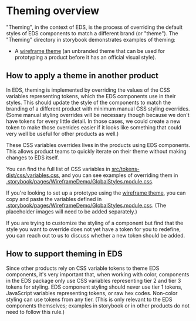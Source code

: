 
<Meta title="Documentation/Theming" />

# Theming overview

"Theming", in the context of EDS, is the process of overriding the default styles of EDS components to match a different brand (or "theme"). The "Theming" directory in storybook demonstrates examples of theming:

- A [wireframe theme](./?path=/story/pages-theming-wireframedemo--default) (an unbranded theme that can be used for prototyping a product before it has an official visual style).

## How to apply a theme in another product

In EDS, theming is implemented by overriding the values of the CSS variables representing tokens, which the EDS components use in their styles. This should update the style of the components to match the branding of a different product with minimum manual CSS styling overrides. (Some manual styling overrides will be necessary though because we don't have tokens for every little detail. In those cases, we could create a new token to make those overrides easier if it looks like something that could very well be useful for other products as well.)

These CSS variables overrides lives in the products using EDS components. This allows product teams to quickly iterate on their theme without making changes to EDS itself.

You can find the full list of CSS variables in [src/tokens-dist/css/variables.css](https://github.com/chanzuckerberg/edu-design-system/blob/main/src/tokens-dist/css/variables.css), and you can see examples of overriding them in [.storybook/pages/WireframeDemo/GlobalStyles.module.css](https://github.com/chanzuckerberg/edu-design-system/blob/main/.storybook/pages/WireframeDemo/GlobalStyles.module.css).

If you're looking to set up a prototype using the [wireframe theme](./?path=/story/pages-theming-wireframedemo--default), you can copy and paste the variables defined in [.storybook/pages/WireframeDemo/GlobalStyles.module.css](https://github.com/chanzuckerberg/edu-design-system/blob/main/.storybook/pages/WireframeDemo/GlobalStyles.module.css). (The placeholder images will need to be added separately.)

If you are trying to customize the styling of a component but find that the style you want to override does not yet have a token for you to redefine, you can reach out to us to discuss whether a new token should be added.

## How to support theming in EDS

Since other products rely on CSS variable tokens to theme EDS components, it's very important that, when working with color, components in the EDS package only use CSS variables representing tier 2 and tier 3 tokens for styling. EDS component styling should never use tier 1 tokens, JavaScript variables representing tokens, or raw hex codes. Non-color styling can use tokens from any tier. (This is only relevant to the EDS components themselves; examples in storybook or in other products do not need to follow this rule.)
